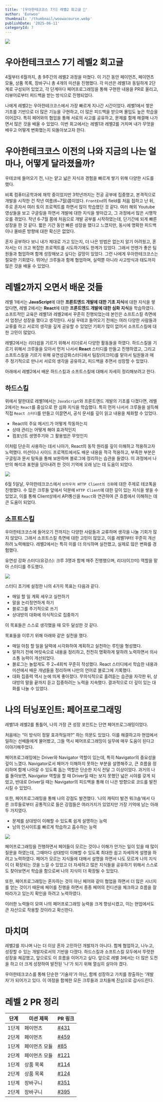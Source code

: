 ```yaml
---
title: '[우아한테크코스 7기] 레벨2 회고글 📖'
author: 'Eunwoo'
thumbnail: '/thumbnail/woowacourse.webp'
publishDate: '2025-06-11'
categoryId: 7
---
```


![](https://velog.velcdn.com/images/eunwoo1341/post/4d5c0ba3-d4e3-471e-8add-2741ccd97fe9/image.png)

# 우아한테크코스 7기 레벨2 회고글

4월부터 6월까지, 총 9주간의 레벨2 과정을 마쳤다. 이 기간 동안 페이먼츠, 페이먼츠 모듈, 상품 목록, 장바구니 총 4개의 미션을 진행했다.
각 미션은 레벨1과 동일하게 2단계로 구성되어 있었고, 각 단계마다 페어프로그래밍을 통해 구현한 내용을 PR로 올리고, 리뷰어로부터 피드백을 받는 방식으로 진행되었다.

나에게 레벨2는 우아한테크코스에서 가장 빠르게 지나간 시간이었다.
레벨1에서 쌓은 기초를 기반으로 더 많은 기능을 구현하고, 더 많은 피드백을 받으며 몰입도 높은 학습을 이어갔다. 특히 페어와의 협업을 통해 서로의 사고를 공유하고, 문제를 함께 해결해 나가면서 많은 것을 배울 수 있었다.
이번 회고에서는 레벨1과 레벨2를 거치며 내가 무엇을 배우고 어떻게 변화했는지 되돌아보고자 한다.

# 우아한테크코스 이전의 나와 지금의 나는 얼마나, 어떻게 달라졌을까?

우테코에 들어오기 전, 나는 얕고 넓은 지식과 경험을 빠르게 쌓기 위해 다양한 시도를 했다.

비록 컴퓨터공학과에 재학 중이었지만 3학년까지는 전공 공부에 집중했고, 본격적으로 개발을 시작한 건 작년 여름(6~7월)쯤이었다.
`FrontEnd`의 field를 처음 접하고 난 뒤, 주로 혼자서 여러 토이 프로젝트를 하면서 많이 학습했던 것 같다. 여러 해외 Youtube 영상들을 보고 구글링을 하면서 개발에 대한 지식을 쌓아갔고, 그 과정에서 많은 시행착오를 겪었다.
작년 6-7월 쯤에 처음으로 개발 공부를 시작하였는데, 단기간에 되게 빠른 성장을 한 것 같다. 짧은 기간 동안 빠른 성장을 했다고 느꼈지만, 동시에 명확한 피드백이나 올바른 방향에 대한 확신은 없었다.

혼자 공부하다 보니 내가 제대로 가고 있는지, 더 나은 방법은 없는지 알기 어려웠고, 혼자서는 더 크고 복잡한 프로젝트를 시도하기에도 한계가 있었다.
그래서 언젠가 좋은 팀원들과 협업하며 함께 성장해보고 싶다는 갈망이 있었다.
그런 나에게 우아한테크코스는 절묘한 기회였다. 뛰어난 크루들과 함께 협업하며, 실력뿐 아니라 사고방식과 태도까지 많은 것을 배울 수 있었다.

# 레벨2까지 오면서 배운 것들

레벨 1에서는 **JavaScript**에 대한 **프론트엔드 개발에 대한 기초 지식**에 대한 지식을 쌓았다면, 레벨 2에서는 **React**에 대한 **프론트엔드 개발에 대한 심화 지식**을 학습하였다.
소프트적인 교육은 레벨1과 레벨2에서 꾸준히 진행되었는데 본인은 소프트스킬 측면에서 엄청난 성장을 했다고 생각한다.
사실 우테코 들어오기 전에는 여러 다양한 사람들과 교류를 하고 서로의 생각을 깊게 공유할 수 있었던 기회가 많이 없어서 소프트스킬에 대한 고민이 많았다.

레벨2에서는 리더쉽을 기르기 위해서 리더로서 다양한 활동들을 하였다.
하드스킬을 기르기 위해서 크루들을 모아서 먼저 나서서 **React** 스터디를 만들고 진행하였고,
그리고 소프트스킬을 기르기 위해 유연성강화스터디에서 팀장(이끄미)를 맡아서 팀원들과 매 주 정기적으로 만나서 서로의 생각을 공유하고, 피드백을 추면서 성장할 수 있었다.

아래에서 레벨2에서 배운 하드스킬과 소프트스킬에 대해서 자세히 정리해보려고 한다.

## 하드스킬

위에서 말한대로 레벨1에서는 `JavaScript`와 프론트엔드 개발의 기초를 다졌다면, 레벨2에서는 `React`를 중심으로 한 심화 지식을 학습했다.
특히 먼저 나서서 크루들을 설득해 직접 `React 스터디`를 만들고 이끌면서, 공식 문서를 깊이 읽고 내용을 체화할 수 있었다.

- React의 주요 메서드가 어떻게 작동하는지
- 상태 관리는 어떻게 해야 효과적인지
- 컴포넌트 생명주기와 그 활용법은 무엇인지

이처럼 단순히 사용하는 데서 나아가, React의 동작 원리를 깊이 이해하고 적용하고자 노력했다.
미션이나 사이드 프로젝트에서도 배운 내용을 적극 적용하고, 부족한 부분은 구글링과 문서 탐독을 통해 보완하며 블로그에 정리하는 습관을 들였다.
이 과정에서 나만의 해석과 표현을 담아내려 한 것이 기억에 오래 남는 데 도움이 되었다.

![](https://velog.velcdn.com/images/eunwoo1341/post/eed88192-510b-4386-8fa4-c6eb61ac9e81/image.png)

6월 5일날, 우아한테크코스에서 `브라우저 HTTP Client의 진화`에 대한 주제로 테코톡을 진행했다.
수 많은 크루들 앞에서
덕분에 `HTTP Client`에 대한 깊이 있는 지식을 쌓을 수 있었고, 이를 통해 Client상에서 API통신을 `React`와 연관하여 큰 흐름에서 이해하는 데 큰 도움이 되었다.

## 소프트스킬

우아한테크코스에 들어오기 전까지는 다양한 사람들과 교류하며 생각을 나눌 기회가 많지 않았다. 그래서 소프트스킬 측면에 대한 고민이 많았고, 이를 레벨1부터 꾸준히 개선하려 노력해왔다.
레벨2에서는 특히 이를 더 의식하며 실천했고, 실제로 많은 변화를 경험했다.

유연성 강화 스터디(유강스): 크루 3명과 함께 매주 진행했으며, 리더(이끄미) 역할을 맡아 스터디를 주도했다.

![](https://velog.velcdn.com/images/eunwoo1341/post/b7aa3497-a454-44f1-b7c5-d39bb3d2fced/image.png)

스터디 초기에 설정한 나의 4가지 목표는 다음과 같다.

- 매일 할 일 계획 세우고 실천하기
- 말을 논리정연하게 하기
- 블로그를 주기적으로 쓰기
- 상대방의 대화에 의식적으로 집중하기

이 목표들은 스스로 생각했을 때 모두 달성한 것 같다.

목표들을 이루기 위해 아래와 같은 실천을 했다.

- 매일 아침 할 일을 달력에 시각화하여 계획하고 실천하는 루틴을 형성했다.
- 말하기 전에 머릿속으로 내용을 정리하고, 천천히 명확하게 말하려 노력하면서 의사소통 능력이 개선되었다.
- 블로그는 놀랍게도 주 2~4회씩 꾸준히 작성했다. React 스터디에서 학습한 내용과 미션에서 배운 개념들을 정리하며 나만의 언어로 블로그에 기록했다.
- 대화 집중력 역시 눈에 띄게 좋아졌다. 무의식적으로 흘려듣는 습관을 자각한 뒤, 상대방의 말을 끝까지 듣고 집중하려는 노력을 지속했다. 결과적으로 더 깊이 있는 대화를 나눌 수 있었다.

# 나의 터닝포인트: 페어프로그래밍

레벨1과 레벨2를 통틀어, 나의 가장 큰 성장 포인트는 단연 페어프로그래밍이었다.

처음에는 “이 방식이 정말 효과적일까?” 하는 의문도 있었다. 이를 해결하고자 현업에서 일하는 선배들에게 물어봤고, 그들 역시 페어프로그래밍이 실무에 매우 도움이 된다고 이야기해주었다.

페어프로그래밍에는 Driver와 Navigator 역할이 있는데, 특히 Navigator의 중요성을 깊이 느꼈다.
Navigator로서 페어가 이해하지 못하는 부분을 설명해주고, 큰 흐름을 정리하며 함께 나아갈 수 있도록 돕는 역할은 단순한 지식 전달 그 이상이었다.
과거의 나를 돌아보면, Navigator 역할을 할 때 Driver일 때는 보지 못했던 넓은 시야를 갖게 되었고, 반대로 Driver일 때는 Navigator의 피드백을 통해 더 나은 방향으로 코드를 발전시킬 수 있었다.

또한, 페어프로그래밍을 통해 나의 강점도 발견했다. ‘나의 캐릭터 발견 워크숍’에서 다른 크루들로부터 공통적으로 들은 강점들은 여러가지가 있었지만 가장 기억에 남는 아래 두 가지였다.

- 문제를 상대방이 이해할 수 있도록 쉽게 설명하는 능력
- 남의 인사이트를 빠르게 학습하고 흡수하는 능력

![](https://velog.velcdn.com/images/eunwoo1341/post/99427b80-2ceb-4f97-b2e2-2dbbd51960c8/image.png)

페어프로그래밍을 진행하면서 페어들이 모르는 것이나 이해가 안가는 일이 있을 때 많이 질문을 하였는데, 그때마다 상대방이 이해할 수 있도록 최대한 쉽고 자세하게 설명을 하려고 노력하였다.
페어가 모르는 지식들에 대해서 설명을 하면서 나도 모르게 나의 지식이 더 확장되는 것을 느낄 수 있었고 더 자세하고 많은 지식들을 공유하기 위해서 스스로도 찾아보면서 학습을 함으로써 나의 지식이 더 확장될 수 있었다.

또한, 페어프로그래밍는 혼자하는 것이 아닌 페어와 같이 협업을 하면서 더 많은 시너지를 얻는 것이기 때문에 페어를 진행을 하면서 종종 페어의 컨디션을 체크하고 흐름을 잘 따라가고 있는지 확인을 하려고 노력하였다.

이러한 노력들이 모여 나의 페어프로그래밍 능력을 크게 향상시켰고, 이는 현업에서도 큰 자산으로 작용할 것이라고 확신한다.

# 마치며

레벨2를 지나며 나는 더 이상 혼자 고민하던 개발자가 아니다.
함께 협업하고, 나누고, 성장할 수 있는 개발자로서의 기반을 다졌다.
하드스킬과 소프트스킬 모두에서 뚜렷한 성장을 체감했고, 앞으로도 이 흐름을 이어가고 싶다.
앞으로 레벨 3에서는 더 많은 도전을 하고 더 크게 성장하여 발전된 '나'가 되기 위해 열심히 살아야 겠다.

우아한테크코스를 통해 단순한 ‘기술자’가 아닌, 함께 성장하고 가치를 창출하는 ‘개발자’가 되어가고 있다.
이 여정을 함께한 모든 크루들과 코치들께 진심으로 감사드린다.

# 레벨 2 PR 정리

| 단계  | 미션 제목     | PR 링크                                                                 |
| ----- | ------------- | ----------------------------------------------------------------------- |
| 1단계 | 페이먼츠      | [#431](https://github.com/woowacourse/react-payments/pull/431)          |
| 2단계 | 페이먼츠      | [#459](https://github.com/woowacourse/react-payments/pull/459)          |
| 1단계 | 페이먼츠 모듈 | [#85](https://github.com/woowacourse/react-modules/pull/85)             |
| 2단계 | 페이먼츠 모듈 | [#121](https://github.com/woowacourse/react-modules/pull/121)           |
| 1단계 | 상품 목록     | [#114](https://github.com/woowacourse/react-shopping-products/pull/114) |
| 2단계 | 상품 목록     | [#124](https://github.com/woowacourse/react-shopping-products/pull/124) |
| 1단계 | 장바구니      | [#351](https://github.com/woowacourse/react-shopping-cart/pull/351)     |
| 2단계 | 장바구니      | [#395](https://github.com/woowacourse/react-shopping-cart/pull/395)     |
